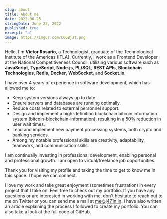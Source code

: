```yaml
---
slug: about
title: About me
date: 2022-06-25
stringDate: June 25, 2022
published: true
excerpt: "a"
image: https://imgur.com/C6GBjJt.png
---
```


Hello, I'm **Victor Rosario**, a Technologist, graduate of the Technological Institute of the Americas (ITLA). Currently, I work as a Frontend Developer at the National Competitiveness Council, utilizing various software such as **JavaScript**, **TypeScript**, **Node.js**, **PL/SQL**, **REST APIs**, **Blockchain Technologies**, **Redis**, **Docker**, **WebSocket**, and **Socket.io**.

I have over 4 years of experience in software development, which has allowed me to:

- Keep system versions always up to date.
- Ensure servers and databases are running optimally.
- Reduce costs related to external personnel support.
- Design and implement a high-definition blockchain bitcoin information system (bitcoin-blockchain-information), resulting in a 50% reduction in user wait times.
- Lead and implement new payment processing systems, both crypto and banking services.
- Among my notable professional skills are creativity, adaptability, teamwork, and communication skills.

I am continually investing in professional development, enabling personal and professional growth. I am open to virtual/freelance job opportunities.

Thank you for visiting my profile and taking the time to get to know me in this space. I hope we can connect.

I love my work and take great enjoyment (sometimes frustration) in every project that I take on. Feel free to check out my portfolio. If you have any questions or are interested in working with me, don't hesitate to reach out to me on Twitter or you can send me a mail at me@j471n.in. I have also written an article explaining the process I followed to create my portfolio. You can also take a look at the full code at GitHub.
